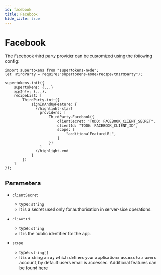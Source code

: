 ```yaml
---
id: facebook
title: Facebook
hide_title: true
---
```


# Facebook

The Facebook third party provider can be customized using the following config:

```tsx
import supertokens from "supertokens-node";
let ThirdParty = require("supertokens-node/recipe/thirdparty");

supertokens.init({
    supertokens: {...},
    appInfo: {...},
    recipeList: [
        ThirdParty.init({
            signInAndUpFeature: {
              //highlight-start
                providers: [
                    ThirdParty.Facebook({
                        clientSecret: "TODO: FACEBOOK_CLIENT_SECRET",
                        clientId: "TODO: FACEBOOK_CLIENT_ID",
                        scope: [
                            "additionalFeatureURL",
                        ]
                    })
                ]
              //highlight-end
            }
        })
    ]
});
```

## Parameters

- `clientSecret`
  - type: `string`
  - It is a secret used only for authorisation in server-side operations.

- `clientId`
  - type: `string`
  - It is the public identifier for the app.

- `scope`
  - type: `string[]`
  - It is a string array which defines your applications access to a users account, by default users email is accessed. Additional features can be found [here](https://developers.facebook.com/docs/permissions/reference/)

